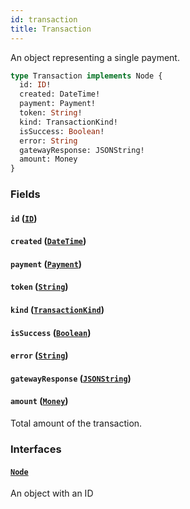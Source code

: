 ```yaml
---
id: transaction
title: Transaction
---
```



An object representing a single payment.

```graphql
type Transaction implements Node {
  id: ID!
  created: DateTime!
  payment: Payment!
  token: String!
  kind: TransactionKind!
  isSuccess: Boolean!
  error: String
  gatewayResponse: JSONString!
  amount: Money
}
```


### Fields

#### `id` ([`ID`](../../../developer/api-reference/scalars/id))




#### `created` ([`DateTime`](../../../developer/api-reference/scalars/date-time))




#### `payment` ([`Payment`](../../../developer/api-reference/objects/payment))




#### `token` ([`String`](../../../developer/api-reference/scalars/string))




#### `kind` ([`TransactionKind`](../../../developer/api-reference/enums/transaction-kind))




#### `isSuccess` ([`Boolean`](../../../developer/api-reference/scalars/boolean))




#### `error` ([`String`](../../../developer/api-reference/scalars/string))




#### `gatewayResponse` ([`JSONString`](../../../developer/api-reference/scalars/jsonstring))




#### `amount` ([`Money`](../../../developer/api-reference/objects/money))

Total amount of the transaction.


### Interfaces

#### [`Node`](../../../developer/api-reference/interfaces/node) 

An object with an ID




